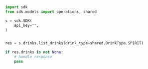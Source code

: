 ```python showLineNumbers copy filename="List Drinks usage example"
import sdk
from sdk.models import operations, shared

s = sdk.SDK(
    api_key="",
)


res = s.drinks.list_drinks(drink_type=shared.DrinkType.SPIRIT)

if res.drinks is not None:
    # handle response
    pass
```
